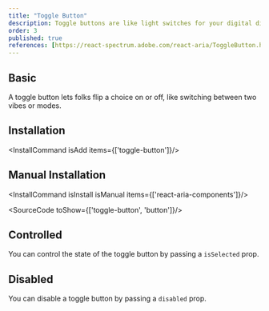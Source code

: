 ```yaml
---
title: "Toggle Button"
description: Toggle buttons are like light switches for your digital digs. Flip 'em on, and they light stuff up; flip 'em off, and it's lights out.
order: 3
published: true
references: [https://react-spectrum.adobe.com/react-aria/ToggleButton.html#props]
---
```



## Basic

A toggle button lets folks flip a choice on or off, like switching between two vibes or modes.
<How toUse="buttons/toggle-button-demo" />

## Installation
<InstallCommand isAdd items={['toggle-button']}/>


## Manual Installation
<InstallCommand isInstall isManual items={['react-aria-components']}/>

<SourceCode toShow={['toggle-button', 'button']}/>

## Controlled

You can control the state of the toggle button by passing a `isSelected` prop.
<How toUse="buttons/toggle-button-controlled-demo" />

## Disabled

You can disable a toggle button by passing a `disabled` prop.
<How toUse="buttons/toggle-button-disabled-demo" />
